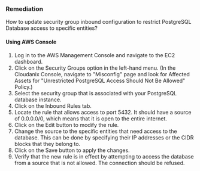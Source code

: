 ### Remediation

How to update security group inbound configuration to restrict PostgreSQL Database access to specific entities?

#### Using AWS Console

1. Log in to the AWS Management Console and navigate to the EC2 dashboard.
2. Click on the Security Groups option in the left-hand menu.
    (In the Cloudanix Console, navigate to "Misconfig" page and look for Affected Assets for "Unrestricted PostgreSQL Access Should Not Be Allowed" Policy.)
3. Select the security group that is associated with your PostgreSQL database instance.
4. Click on the Inbound Rules tab.
5. Locate the rule that allows access to port 5432. It should have a source of 0.0.0.0/0, which means that it is open to the entire internet.
6. Click on the Edit button to modify the rule.
7. Change the source to the specific entities that need access to the database. This can be done by specifying their IP addresses or the CIDR blocks that they belong to.
8. Click on the Save button to apply the changes.
9. Verify that the new rule is in effect by attempting to access the database from a source that is not allowed. The connection should be refused.

